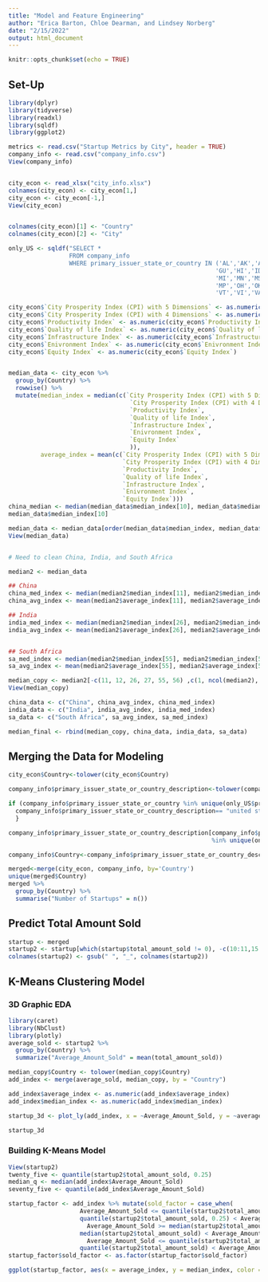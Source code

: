 ```yaml
---
title: "Model and Feature Engineering"
author: "Erica Barton, Chloe Dearman, and Lindsey Norberg"
date: "2/15/2022"
output: html_document
---
```


```r
knitr::opts_chunk$set(echo = TRUE)
```


## Set-Up
```r
library(dplyr)
library(tidyverse)
library(readxl)
library(sqldf)
library(ggplot2)

metrics <- read.csv("Startup Metrics by City", header = TRUE)
company_info <- read.csv("company_info.csv")
View(company_info)


city_econ <- read_xlsx("city_info.xlsx")
colnames(city_econ) <- city_econ[1,]
city_econ <- city_econ[-1,]
View(city_econ)


colnames(city_econ)[1] <- "Country"
colnames(city_econ)[2] <- "City"

only_US <- sqldf("SELECT * 
                 FROM company_info
                 WHERE primary_issuer_state_or_country IN ('AL','AK','AS','AZ','AR','CA','CO','CT','DE','DC','FM','FL','GA',
                                                          'GU','HI','ID','IL','IN','IA','KS','KY','LA','ME','MH','MD','MA',
                                                          'MI','MN','MS','MO','MT','NE','NV','NH','NJ','NM','NY','NC','ND',
                                                          'MP','OH','OK','OR','PW','PA','PR','RI','SC','SD','TN','TX','UT',
                                                          'VT','VI','VA','WA','WV','WI','WY')")

city_econ$`City Prosperity Index (CPI) with 5 Dimensions` <- as.numeric(city_econ$`City Prosperity Index (CPI) with 5 Dimensions`)
city_econ$`City Prosperity Index (CPI) with 4 Dimensions` <- as.numeric(city_econ$`City Prosperity Index (CPI) with 4 Dimensions`)
city_econ$`Productivity Index` <- as.numeric(city_econ$`Productivity Index`)
city_econ$`Quality of life Index` <- as.numeric(city_econ$`Quality of life Index`)
city_econ$`Infrastructure Index` <- as.numeric(city_econ$`Infrastructure Index`)
city_econ$`Enivronment Index` <- as.numeric(city_econ$`Enivronment Index`)
city_econ$`Equity Index` <- as.numeric(city_econ$`Equity Index`)


median_data <- city_econ %>%
  group_by(Country) %>%
  rowwise() %>%
  mutate(median_index = median(c(`City Prosperity Index (CPI) with 5 Dimensions`, 
                                  `City Prosperity Index (CPI) with 4 Dimensions`, 
                                  `Productivity Index`, 
                                  `Quality of life Index`, 
                                  `Infrastructure Index`,
                                  `Enivronment Index`,
                                  `Equity Index`
                                  )), 
         average_index = mean(c(`City Prosperity Index (CPI) with 5 Dimensions`, 
                                `City Prosperity Index (CPI) with 4 Dimensions`, 
                                `Productivity Index`, 
                                `Quality of life Index`, 
                                `Infrastructure Index`,
                                `Enivronment Index`,
                                `Equity Index`)))
china_median <- median(median_data$median_index[10], median_data$median_index[11])
median_data$median_index[10]

median_data <- median_data[order(median_data$median_index, median_data$average_index, decreasing = TRUE), ]
View(median_data)


# Need to clean China, India, and South Africa

median2 <- median_data

## China
china_med_index <- median(median2$median_index[11], median2$median_index[12])
china_avg_index <- mean(median2$average_index[11], median2$average_index[12])

## India 
india_med_index <- median(median2$median_index[26], median2$median_index[27])
india_avg_index <- mean(median2$average_index[26], median2$average_index[27])


## South Africa 
sa_med_index <- median(median2$median_index[55], median2$median_index[56])
sa_avg_index <- mean(median2$average_index[55], median2$average_index[56])

median_copy <- median2[-c(11, 12, 26, 27, 55, 56) ,c(1, ncol(median2), ncol(median2) - 1)]
View(median_copy)

china_data <- c("China", china_avg_index, china_med_index)
india_data <- c("India", india_avg_index, india_med_index)
sa_data <- c("South Africa", sa_avg_index, sa_med_index)

median_final <- rbind(median_copy, china_data, india_data, sa_data)

```


## Merging the Data for Modeling
```r
city_econ$Country<-tolower(city_econ$Country)

company_info$primary_issuer_state_or_country_description<-tolower(company_info$primary_issuer_state_or_country_description)

if (company_info$primary_issuer_state_or_country %in% unique(only_US$primary_issuer_state_or_country)==TRUE){
  company_info$primary_issuer_state_or_country_description== "united states"
  }

company_info$primary_issuer_state_or_country_description[company_info$primary_issuer_state_or_country 
                                                         %in% unique(only_US$primary_issuer_state_or_country)==T] <- "united states"

company_info$Country<-company_info$primary_issuer_state_or_country_description

merged<-merge(city_econ, company_info, by='Country')
unique(merged$Country)
merged %>% 
  group_by(Country) %>% 
  summarise("Number of Startups" = n())
```

## Predict Total Amount Sold 
```r
startup <- merged
startup2 <- startup[which(startup$total_amount_sold != 0), -c(10:11,15:16,21:22,24,27,28:33,37,41,46,49:54,58)]
colnames(startup2) <- gsub(" ", "_", colnames(startup2))
```


## K-Means Clustering Model 

### 3D Graphic EDA
```r
library(caret)
library(NbClust)
library(plotly)
average_sold <- startup2 %>%
  group_by(Country) %>%
  summarize("Average_Amount_Sold" = mean(total_amount_sold))

median_copy$Country <- tolower(median_copy$Country)
add_index <- merge(average_sold, median_copy, by = "Country")

add_index$average_index <- as.numeric(add_index$average_index)
add_index$median_index <- as.numeric(add_index$median_index)

startup_3d <- plot_ly(add_index, x = ~Average_Amount_Sold, y = ~average_index, z = ~median_index)

startup_3d
```

### Building K-Means Model
```r
View(startup2)
twenty_five <- quantile(startup2$total_amount_sold, 0.25)
median_q <- median(add_index$Average_Amount_Sold)
seventy_five <- quantile(add_index$Average_Amount_Sold)

startup_factor <- add_index %>% mutate(sold_factor = case_when(
                    Average_Amount_Sold <= quantile(startup2$total_amount_sold, 0.25) ~ 'lower',
                    quantile(startup2$total_amount_sold, 0.25) < Average_Amount_Sold & 
                      Average_Amount_Sold >= median(startup2$total_amount_sold) ~ 'lower-mid',
                    median(startup2$total_amount_sold) < Average_Amount_Sold & 
                      Average_Amount_Sold <= quantile(startup2$total_amount_sold) ~ 'upper-mid',
                    quantile(startup2$total_amount_sold) < Average_Amount_Sold ~ 'upper'))
startup_factor$sold_factor <- as.factor(startup_factor$sold_factor)

ggplot(startup_factor, aes(x = average_index, y = median_index, color = sold_factor)) + geom_point()
```

